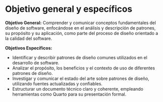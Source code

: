 # Objetivo general y específicos

**Objetivo General:** Comprender y comunicar conceptos fundamentales del diseño de software, enfocándose en el análisis y descripción de patrones, su propósito y su aplicación, como parte del proceso de diseño orientado a la calidad del software.

**Objetivos Específicos:**

- Identificar y describir patrones de diseño comunes utilizados en el desarrollo de software.
- Analizar el propósito, los beneficios y el contexto de uso de diferentes patrones de diseño.
- Investigar y comunicar el estado del arte sobre patrones de diseño, utilizando fuentes actualizadas y confiables.
- Estructurar un documento técnico claro y coherente, empleando herramientas como Quarto para su presentación formal.

\newpage